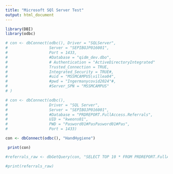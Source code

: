 ---
title: "Microsoft SQl Server Test"
output: html_document
---

```{r setup}
library(DBI)
library(odbc)

# con <- dbConnect(odbc(), Driver = "SQLServer",
#                  Server = "SEPIBOJP016001",
#                  Port = 1433,
#                  #Database = "qidm_dev.dbo",
#                  # Authentication = "ActiveDirectoryIntegrated"
#                  Trusted_Connection = TRUE,
#                  Integrated_Security = TRUE#,
#                  #uid = "MSSMCAMPUS\villea04",
#                  #pwd = "Ingermanycovid2024"#,
#                  #Server_SPN = "MSSMCAMPUS"
# )

# con <- dbConnect(odbc(),
#                  Driver = "SQL Server",
#                  Server = "SEPIBOJP016001",
#                  #Database = "PRDREPORT.FullAccess.Referrals",
#                  UID = "kweons01",
#                  PWD = "Pasword01#PasPasword01#Pas",
#                  Port = 1433)

con <- dbConnect(odbc(), "HandHygiene")

 print(con)

#referrals_raw <- dbGetQuery(con, "SELECT TOP 10 * FROM PRDREPORT.FullAccess.Referrals") 

#print(referrals_raw)







```

